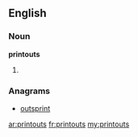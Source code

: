 ==English==

===Noun===
'''printouts'''
# {{plural of|[[printout]]}}

===Anagrams===
* [[outsprint#English|outsprint]]

[[ar:printouts]]
[[fr:printouts]]
[[my:printouts]]